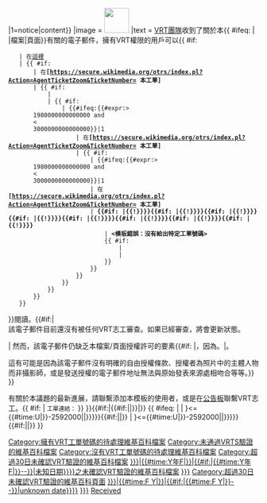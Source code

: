 {{{{ #ifeq: {{NAMESPACE}} | {{ns:image}} |imbox|ambox}}
|type={{#switch:{{{notprocessed|}}}|1=notice|content}}
|image = [[File:Permission logo 2021.svg|50px|]]
|text  = [[Wikipedia:志工回覆團隊|VRT團隊]]收到了關於本{{ #ifeq: {{NAMESPACE}} | {{ns:image}} |檔案|頁面}}有關的電子郵件，擁有VRT權限的用戶可以<span class="plainlinksneverexpand">{{ #if: {{{ticket|}}} 
	| 在[[{{{ticket}}}|這裡]]
	| {{ #if: {{{id|}}}
		| 在'''[https://secure.wikimedia.org/otrs/index.pl?Action=AgentTicketZoom&TicketNumber={{{id}}} 本工單{{{id}}}]'''
		| {{ #if: {{{freeform|}}}
			| '''{{{freeform}}}'''
			| {{ #if: {{{1|}}}
				| {{#ifeq:{{#expr:{{{1}}}>
        1980000000000000 and
        {{{1}}}<
        3000000000000000}}|1
					| 在'''[https://secure.wikimedia.org/otrs/index.pl?Action=AgentTicketZoom&TicketNumber={{{1}}} 本工單{{{1}}}]'''
					| {{ #if: {{{2|}}}
						| {{#ifeq:{{#expr:{{{2}}}>
        1980000000000000 and
        {{{2}}}<
        3000000000000000}}|1
						| 在'''[https://secure.wikimedia.org/otrs/index.pl?Action=AgentTicketZoom&TicketNumber={{{2}}} 本工單{{{2}}}]'''
						| '''{{{1}}}{{#if: {{{2|}}}|{{!}}{{{2}}}}}{{#if: {{{3|}}}|{{!}}{{{3}}}}}{{#if: {{{4|}}}|{{!}}{{{4}}}}}{{#if: {{{5|}}}|{{!}}{{{5}}}}}{{#if: {{{6|}}}|{{!}}{{{6}}}}}{{#if: {{{7|}}}|{{!}}{{{7}}}}}{{#if: {{{8|}}}|{{!}}{{{8}}}}}{{#if: {{{9|}}}|{{!}}{{{9}}}}} '''
							| <strong class="error">&lt;模板錯誤：沒有給出特定工單號碼&gt;</strong>
							{{ #if: {{{nocat|}}}
								|
								|<includeonly>{{{category|[[Category:缺乏VRT工單號碼的項目]]}}}</includeonly>
							}}
						}}
					}}
				}}
			}}
		}}
	}}
}}</span>閱讀。{{#if:{{{notprocessed|}}}|
<br />
該電子郵件目前還沒有被任何VRT志工審查。如果已經審查，將會更新狀態。

| 然而，該電子郵件仍缺乏本檔案/頁面授權許可的要素{{#if: {{{reason|}}}|，因為'''{{{reason}}}'''。|。

這有可能是因為該電子郵件沒有明確的自由授權條款、授權者為照片中的主體人物而非攝影師，或是發送授權的電子郵件地址無法與原始發表來源處相吻合等等。}} }}

有關於本議題的最新進展，請聯繫添加本模板的使用者，或是在[[Wikipedia:志愿者回复团队/公告板|公告板]]聯繫VRT志工。{{ #if: {{{ticket|}}}|
<small>工單連結：[[ticket:{{{ticket}}}|{{{ticket}}}]]</small>
}}<span id="field-otrs" title="{{{ticket|{{{2|{{{1}}}}}}}}}"></span>
}}<includeonly>{{#if:{{{ticket}}}|{{#if:{{{notprocessed|}}}|[[Category:擁有VRT工單號碼的待處理維基百科檔案]]|[[Category:未通過VRTS驗證的維基百科檔案]]}}|[[Category:沒有VRT工單號碼的待處理維基百科檔案]]}}<!-- Below is for image files
-->{{ #ifeq: {{NAMESPACE}} | {{ns:image}} | [[Category:未確認接收到VRT郵件的維基百科檔案|{{PAGENAME}}]] {{{category|{{#ifexpr:{{#time:U|{{REVISIONTIMESTAMP}}}}<={{#time:U|{{CURRENTTIMESTAMP}}}}-2592000|[[Category:超過30日未確認VRT驗證的維基百科檔案]]|}}}}}[[Category:{{#if:{{{date|}}}|{{#time:Y年F|{{{date|}}}}}|{{#if:{{{month|}}}|{{#time:Y年F|{{{year|{{CURRENTYEAR}}}}}-{{{month}}}-{{{day}}}}}|未知日期}}}}之未確認VRT驗證的維基百科檔案]]{{#if:{{{notprocessed|}}}||[[Category:依VRT接收日期排列之未確認VRT驗證的維基百科檔案|{{REVISIONTIMESTAMP}}]]}}[[Category:依工單日期排列之未確認VRT驗證的維基百科檔案|{{{id|{{{1}}}}}}]] 
<!-- The above categories are for images
-->
| <!-- The below categories are for non-images
-->
[[Category:未確認接收到VRT郵件的維基百科頁面|{{PAGENAME}}]] {{{category|{{#ifexpr:{{#time:U|{{REVISIONTIMESTAMP}}}}<={{#time:U|{{CURRENTTIMESTAMP}}}}-2592000|[[Category:超過30日未確認VRT驗證的維基百科頁面]]|}}}}}[[Category:Wikipedia pages with unconfirmed permission received by VRT as of {{#if:{{{date|}}}|{{#time:F Y|{{{date|}}}}}|{{#if:{{{month|}}}|{{#time:F Y|{{{year|{{CURRENTYEAR}}}}}-{{{month}}}-{{{day}}}}}|unknown date}}}}]]{{#if:{{{notprocessed|}}}||[[Category:依VRT接收日期排列之未確認VRT驗證的維基百科頁面|{{REVISIONTIMESTAMP}}]]}}[[Category:依工單日期排列之未確認VRT驗證的維基百科頁面|{{{id|{{{1}}}}}}]] }}</includeonly><noinclude>
[[Category:VRT模板|Received]]
{{Documentation}}
</noinclude>